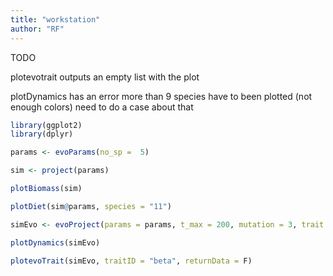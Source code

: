 ```yaml
---
title: "workstation"
author: "RF"
---
```



TODO

plotevotrait outputs an empty list with the plot

plotDynamics has an error more than 9 species have to been plotted (not enough colors) need to do a case about that

```r
library(ggplot2)
library(dplyr)
```




```r
params <- evoParams(no_sp =  5)

sim <- project(params)

plotBiomass(sim)

plotDiet(sim@params, species = "11")

simEvo <- evoProject(params = params, t_max = 200, mutation = 3, trait = "beta")

plotDynamics(simEvo)

plotevoTrait(simEvo, traitID = "beta", returnData = F)

```

